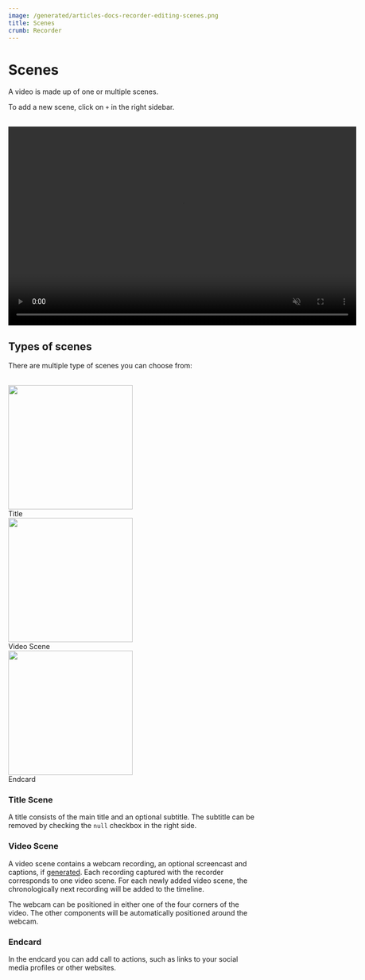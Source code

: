 ```yaml
---
image: /generated/articles-docs-recorder-editing-scenes.png
title: Scenes
crumb: Recorder
---
```


# Scenes

A video is made up of one or multiple scenes.

To add a new scene, click on `+` in the right sidebar.

<br />
<div style={{display: "flex", justifyContent: "center"}}>
<video
  src="/recorder/add-new-scene.mov"
  width="700"
  height="400"
  autoPlay
  muted
  controls
  loop
  playsInline
/>

</div>

## Types of scenes

There are multiple type of scenes you can choose from:

<br />

<div
  style={{
    display: 'flex',
    flexDirection: 'row',
    justifyContent: 'space-around',
  }}
>
  <div
    style={{
      display: 'flex',
      flexDirection: 'column',
      alignItems: 'center',
      gap: 6,
    }}
  >
    <img src="/recorder/titlecard-example.png" width="250" height="250" />
    <div>Title</div>
  </div>
  <div
    style={{
      display: 'flex',
      flexDirection: 'column',
      alignItems: 'center',
      gap: 6,
    }}
  >
    <img src="/recorder/videoscene-example.png" width="250" height="250" />
    <div>Video Scene</div>
  </div>
  <div
    style={{
      display: 'flex',
      flexDirection: 'column',
      alignItems: 'center',
      gap: 6,
    }}
  >
    <img src="/recorder/endcard-example.png" width="250" height="250" />
    <div>Endcard</div>
  </div>
</div>

### Title Scene

A title consists of the main title and an optional subtitle.
The subtitle can be removed by checking the `null` checkbox in the right side.

### Video Scene

A video scene contains a webcam recording, an optional screencast and captions, if [generated](/docs/recorder/captions). Each recording captured with the recorder corresponds to one video scene.
For each newly added video scene, the chronologically next recording will be added to the timeline.

The webcam can be positioned in either one of the four corners of the video. The other components will be automatically positioned around the webcam.

### Endcard

In the endcard you can add call to actions, such as links to your social media profiles or other websites.
